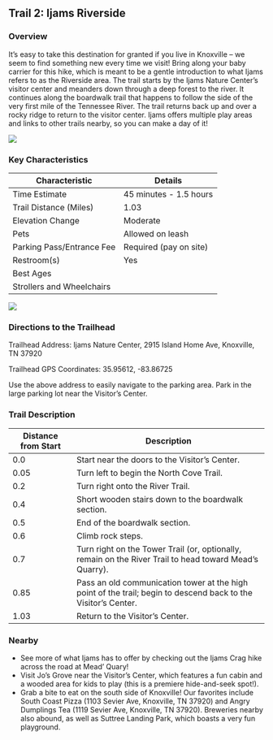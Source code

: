 ## Trail 2: Ijams Riverside

### Overview

It’s easy to take this destination for granted if you live in Knoxville – we seem to find something new every time we visit! Bring along your baby carrier for this hike, which is meant to be a gentle introduction to what Ijams refers to as the Riverside area. The trail starts by the Ijams Nature Center's visitor center and meanders down through a deep forest to the river. It continues along the boardwalk trail that happens to follow the side of the very first mile of the Tennessee River. The trail returns back up and over a rocky ridge to return to the visitor center. Ijams offers multiple play areas and links to other trails nearby, so you can make a day of it!

![](img/trail-02-figure-01.jpg)

### Key Characteristics

| **Characteristic**     | **Details**                 |
|-------------------------|-----------------------------|
| Time Estimate          | 45 minutes - 1.5 hours     |
| Trail Distance (Miles) | 1.03                        |
| Elevation Change       | Moderate                   |
| Pets                   | Allowed on leash           |
| Parking Pass/Entrance Fee | Required (pay on site)     |
| Restroom(s)            | Yes                        |
| Best Ages              |                             |
| Strollers and Wheelchairs |                             |

![](maps/trail-02-map.jpeg)

### Directions to the Trailhead

Trailhead Address: Ijams Nature Center, 2915 Island Home Ave, Knoxville, TN 37920

Trailhead GPS Coordinates: 35.95612, -83.86725

Use the above address to easily navigate to the parking area. Park in the large parking lot near the Visitor's Center.

### Trail Description

| Distance from Start | Description                                                                                                    |
|------------------|------------------------------------------------------|
| 0.0                 | Start near the doors to the Visitor's Center.                                                                  |
| 0.05                | Turn left to begin the North Cove Trail.                                                                       |
| 0.2                 | Turn right onto the River Trail.                                                                               |
| 0.4                 | Short wooden stairs down to the boardwalk section.                                                             |
| 0.5                 | End of the boardwalk section.                                                                                  |
| 0.6                 | Climb rock steps.                                                                                              |
| 0.7                 | Turn right on the Tower Trail (or, optionally, remain on the River Trail to head toward Mead's Quarry).        |
| 0.85                | Pass an old communication tower at the high point of the trail; begin to descend back to the Visitor's Center. |
| 1.03                | Return to the Visitor's Center.                                                                                |

### Nearby

-   See more of what Ijams has to offer by checking out the Ijams Crag hike across the road at Mead' Quary!
-   Visit Jo's Grove near the Visitor's Center, which features a fun cabin and a wooded area for kids to play (this is a premiere hide-and-seek spot!).
-   Grab a bite to eat on the south side of Knoxville! Our favorites include South Coast Pizza (1103 Sevier Ave, Knoxville, TN 37920) and Angry Dumplings Tea (1119 Sevier Ave, Knoxville, TN 37920). Breweries nearby also abound, as well as Suttree Landing Park, which boasts a very fun playground.
